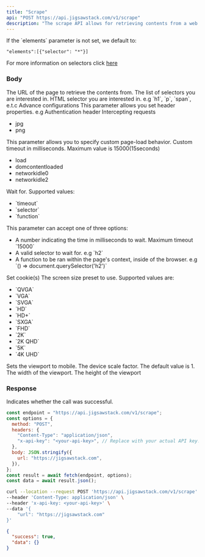 ```yaml
---
title: "Scrape"
api: "POST https://api.jigsawstack.com/v1/scrape"
description: "The scrape API allows for retrieving contents from a web page. You can target specific content by specifying selectors you are interested in."
---
```


<Info>
  If the `elements` parameter is not set, we default to:
  
  `"elements":[{"selector": "*"}]`

For more information on selectors click [here](https://docs.jigsawstack.com/learn/web/selector)

</Info>

### Body

<ParamField body="url" type="string" required>
  The URL of the page to retrieve the contents from.
</ParamField>

<ParamField body="elements" type="array<object>">
  The list of selectors you are interested in.
  <Expandable title="property" defaultOpen="true">
    <ParamField body="selector" type="string">
      HTML selector you are interested in. e.g `h1`, `p`, `span`, e.t.c
    </ParamField>
  </Expandable>
</ParamField>

<ParamField body="advance_config" type="object">
  Advance configurations
  <Expandable title="property" defaultOpen="true">
    <ParamField body="console" type="boolean"></ParamField>
    <ParamField body="network" type="boolean"></ParamField>
    <ParamField body="cookies" type="boolean"></ParamField>
  </Expandable>
</ParamField>

<ParamField body="http_headers" type="object">
  This parameter allows you set header properties. e.g Authentication header
</ParamField>

<ParamField body="reject_request_pattern" type="array<string>">
  Intercepting requests
  <ul>
    <li>jpg</li>
    <li>png</li>
  </ul>
</ParamField>

<ParamField body="goto_options" type="object">
  This parameter allows you to specify custom page-load behavior.
  <Expandable title="property" defaultOpen="true">
    <ParamField body="timeout" type="number" default="15000">
      Custom timeout in milliseconds. Maximum value is 15000(15seconds)
    </ParamField>
    <ParamField body="wait_until" type="string" default="load">
      <ul>
        <li>load</li>
        <li>domcontentloaded</li>
        <li>networkidle0</li>
        <li>networkidle2</li>
      </ul>
    </ParamField>
  </Expandable>
</ParamField>

<ParamField body="wait_for" type="object">
Wait for.
<Expandable title="property">
  <ParamField body="mode" type="string">
     Supported values:
    <ul>
      <li>`timeout`</li>
      <li>`selector`</li>
      <li>`function`</li>
    </ul>
  </ParamField>
  <ParamField body="value" type="string|number">
    This parameter can accept one of three options:
    <ul>
      <li>A number indicating the time in milliseconds to wait. Maximum timeout  `15000`</li>
      <li>A valid selector to wait for. e.g `h2`</li>
       <li>
        A function to be ran within the page's context, inside of the browser.
        e.g `() => document.querySelector('h2')`
      </li>
    </ul>
  </ParamField>
</Expandable>

</ParamField>

<ParamField body="cookies" type="array<object>">
  Set cookie(s)
</ParamField>

<ParamField body="size_preset" type="string">
  The screen size preset to use. Supported values are:
  <ul>
    <li>`QVGA`</li>
    <li>`VGA`</li>
    <li>`SVGA`</li>
    <li>`HD`</li>
    <li>`HD+`</li>
    <li>`SXGA`</li>
    <li>`FHD`</li>
    <li>`2K`</li>
    <li>`2K QHD`</li>
    <li>`5K`</li>
    <li>`4K UHD`</li>
  </ul>

</ParamField>

<ParamField body="is_mobile" type="boolean">
  Sets the viewport to mobile.
</ParamField>

<ParamField body="scale" type="number" initialValue="1" default="1">
  The device scale factor. The default value is 1.
</ParamField>

<ParamField body="width" type="number" default="1920">
  The width of the viewport.
</ParamField>

<ParamField body="height" type="number" default="1080">
  The height of the viewport
</ParamField>

<Snippet file="header.mdx" />

### Response

<ResponseField name="success" type="boolean">
  Indicates whether the call was successful.
</ResponseField>

<RequestExample>

```javascript Node.js
const endpoint = "https://api.jigsawstack.com/v1/scrape";
const options = {
  method: "POST",
  headers: {
    "Content-Type": "application/json",
    "x-api-key": "<your-api-key>", // Replace with your actual API key.
  },
  body: JSON.stringify({
    url: "https://jigsawstack.com",
  }),
};
const result = await fetch(endpoint, options);
const data = await result.json();
```

```bash cURL
curl --location --request POST 'https://api.jigsawstack.com/v1/scrape' \
--header 'Content-Type: application/json' \
--header 'x-api-key: <your-api-key>' \
--data '{
    "url": "https://jigsawstack.com"
}'
```

</RequestExample>

<ResponseExample>

```json Response
{
  "success": true,
  "data": {}
}
```

</ResponseExample>
